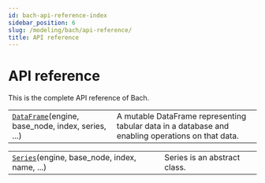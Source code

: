 ```yaml
---
id: bach-api-reference-index
sidebar_position: 6
slug: /modeling/bach/api-reference/
title: API reference
---
```


# API reference

This is the complete API reference of Bach.

<div className="table-autosummary">

|                                                   |                                                                                                                                                                                                     |
| ------------------------------------------------- | -------------------------------------------------------------------------------------------------------------------------------------------------------------------------------------------------- |
| [`DataFrame`](/modeling/bach/api-reference/DataFrame/bach.DataFrame.mdx)(engine, base_node, index, series, ...)  | A mutable DataFrame representing tabular data in a database and enabling operations on that data.                                                                                                   |


</div>

<div className="table-autosummary">

|                                                   |                                                                                                                                                                                                     |
| ------------------------------------------------- | -------------------------------------------------------------------------------------------------------------------------------------------------------------------------------------------------- |
| [`Series`](/modeling/bach/api-reference/Series/bach.Series.mdx)(engine, base_node, index, name, ...)       | Series is an abstract class.                                                                                                                                                                        |


</div>

